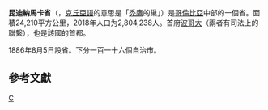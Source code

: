 {{Infobox settlement
| name = 昆迪纳马卡省
| native_name = {{lang|es|Departamento de Cundinamarca}}
| settlement_type = [[哥伦比亚行政区划|哥伦比亚省份]]
| motto = ''“Cundinamarca: ¡Región que progresa!”''
| image_skyline = 
| imagesize = 
| image_caption = 
| image_flag = File:Flag of Cundinamarca.svg
| image_seal = File:Escudo de Cundinamarca.svg
| image_map = File:Cundinamarca in Colombia (mainland).svg
| map_caption = 昆迪纳马卡省在哥伦比亚的位置
| image_map1 = File:Cundinamarca Topographic 2.png
| map_caption1 = 昆迪纳马卡省地形图
| subdivision_type = 国家
| subdivision_name = {{COL}}
| subdivision_type1 = 大区
| subdivision_name1 = {{link-en|哥伦比亚安第斯大区|Andean natural region}}
| seat_type = 省会
| seat = [[波哥大|波哥大]]
| leader_party = [[民族团结社会党|民族团结社会党]]
| leader_title = [[省长|省长]]
| leader_name = {{link-es|尼古拉斯·加西亚·布斯托斯|Nicolás García Bustos}}（2020－2023）
| established_title = 设立
| established_date = 1550年7月17日
| established_title2 = 设省
| established_date2 = 1886年8月4日
| elevation_m = 3341
| area_total_km2 = 24210
| area_rank = [[哥伦比亚省份面积列表|第22位]]
| population_as_of = 2018年
| population_total = 2804238
| population_rank = [[哥伦比亚省份人口列表|第4位]]
| population_density_km2 = auto
| population_demonym = Cundinamarqués/a
| timezone = [[UTC−05:00|UTC−05:00]]
| utc_offset = -5
| timezone_DST = 
| coordinates = {{coord|4|36|00|N|74|05|00|W|region:|display=inline}}
| postal_code_type = [[邮编|邮编]]
| postal_code = 25
| blank_name = '''[[人类发展指数|HDI]]'''<br />（2011年）
| blank_info = 0.837  －<span style="color:#090">极高
| blank1_name = [[ISO_3166|ISO 3166代码]]
| blank1_info = CO-CUN
| website = {{url|www.cundinamarca.gov.co}}
}}
'''昆迪納馬卡省'''（{{lang|es|Departamento de Cundinamarca}}，[[克丘亞語|克丘亞語]]的意思是「[[安第斯神鷹|禿鷹]]的巢」）是[[哥倫比亞|哥倫比亞]]中部的一個省。面積24,210平方公里，2018年人口为2,804,238人。首府[[波哥大|波哥大]]（兩者有司法上的聯繫），也是該國的首都。

1886年8月5日設省。下分一百一十六個自治市。
== 參考文獻 ==
<div class="references-small">
<references />
</div>
{{Departments of Colombia}}

[[Category:哥倫比亞行政區劃|C]]